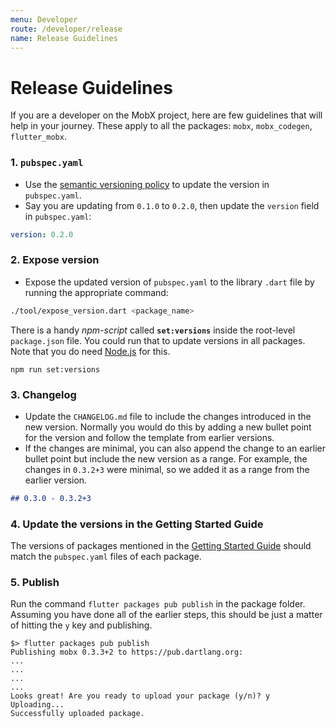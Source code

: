 ```yaml
---
menu: Developer
route: /developer/release
name: Release Guidelines
---
```


# Release Guidelines

If you are a developer on the MobX project, here are few guidelines that will help in your journey. These apply to all the packages: `mobx`, `mobx_codegen`, `flutter_mobx`.

### 1. `pubspec.yaml`

- Use the [semantic versioning policy](https://dart.dev/tools/pub/versioning) to update the version in `pubspec.yaml`.
- Say you are updating from `0.1.0` to `0.2.0`, then update the `version` field in `pubspec.yaml`:

```yaml
version: 0.2.0
```

### 2. Expose version

- Expose the updated version of `pubspec.yaml` to the library `.dart` file by running the appropriate command:

```bash
./tool/expose_version.dart <package_name>
```

There is a handy _npm-script_ called **`set:versions`** inside the root-level `package.json` file. You could run that to update versions in all packages. Note that you do need [Node.js](https://nodejs.org) for this.

```shell script
npm run set:versions
```

### 3. Changelog

- Update the `CHANGELOG.md` file to include the changes introduced in the new version. Normally you would do this by adding a new bullet point for the version and follow the template from earlier versions.
- If the changes are minimal, you can also append the change to an earlier bullet point but include the new version as a range. For example, the changes in `0.3.2+3` were minimal, so we added it as a range from the earlier version.

```markdown
## 0.3.0 - 0.3.2+3
```

### 4. Update the versions in the Getting Started Guide

The versions of packages mentioned in the [Getting Started Guide](/getting-started) should match the `pubspec.yaml` files of each package.

### 5. Publish

Run the command `flutter packages pub publish` in the package folder. Assuming you have done all of the earlier steps, this should be just a matter of hitting the `y` key and publishing.

```
$> flutter packages pub publish
Publishing mobx 0.3.3+2 to https://pub.dartlang.org:
...
...
...
...
Looks great! Are you ready to upload your package (y/n)? y
Uploading...
Successfully uploaded package.

```
